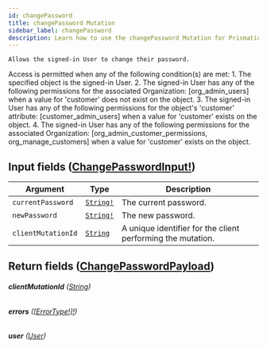 ```yaml
---
id: changePassword
title: changePassword Mutation
sidebar_label: changePassword
description: Learn how to use the changePassword Mutation for Prismatic's API.
---
```


    Allows the signed-in User to change their password.

Access is permitted when any of the following condition(s) are met: 1. The specified object is the signed-in User. 2. The signed-in User has any of the following permissions for the associated Organization: [org_admin_users] when a value for 'customer' does not exist on the object. 3. The signed-in User has any of the following permissions for the object's 'customer' attribute: [customer_admin_users] when a value for 'customer' exists on the object. 4. The signed-in User has any of the following permissions for the associated Organization: [org_admin_customer_permissions, org_manage_customers] when a value for 'customer' exists on the object.

## Input fields ([ChangePasswordInput!](api/schema/input_object/ChangePasswordInput.mdx))

| Argument           | Type                                      | Description                                                 |
| ------------------ | ----------------------------------------- | ----------------------------------------------------------- |
| `currentPassword`  | [`String!`](api/schema/scalar/String.mdx) | The current password.                                       |
| `newPassword`      | [`String!`](api/schema/scalar/String.mdx) | The new password.                                           |
| `clientMutationId` | [`String`](api/schema/scalar/String.mdx)  | A unique identifier for the client performing the mutation. |

## Return fields ([ChangePasswordPayload](api/schema/object/ChangePasswordPayload.mdx))

###### <b>clientMutationId</b> ([String](api/schema/scalar/String.mdx))

###### <b>errors</b> ([[ErrorType!]!](api/schema/object/ErrorType.mdx))

###### <b>user</b> ([User](api/schema/object/User.mdx))
